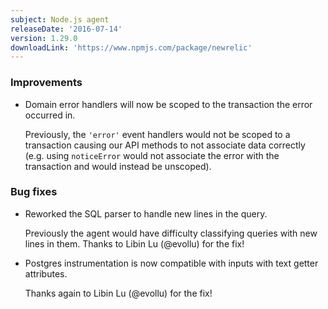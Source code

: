 ```yaml
---
subject: Node.js agent
releaseDate: '2016-07-14'
version: 1.29.0
downloadLink: 'https://www.npmjs.com/package/newrelic'
---
```


### Improvements

* Domain error handlers will now be scoped to the transaction the error occurred in.

  Previously, the `'error'` event handlers would not be scoped to a transaction causing our API methods to not associate data correctly (e.g. using `noticeError` would not associate the error with the transaction and would instead be unscoped).

### Bug fixes

* Reworked the SQL parser to handle new lines in the query.

  Previously the agent would have difficulty classifying queries with new lines in them. Thanks to Libin Lu (@evollu) for the fix!
* Postgres instrumentation is now compatible with inputs with text getter attributes.

  Thanks again to Libin Lu (@evollu) for the fix!
